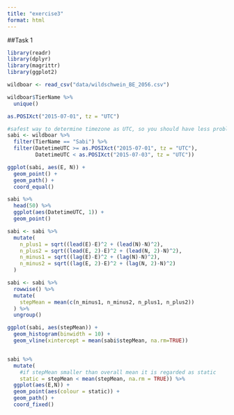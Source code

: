 ```yaml
---
title: "exercise3"
format: html
---
```


##Task 1
```r
library(readr)
library(dplyr)
library(magrittr)
library(ggplot2)

wildboar <- read_csv("data/wildschwein_BE_2056.csv")

wildboar$TierName %>%
  unique()

as.POSIXct("2015-07-01", tz = "UTC")

#safest way to determine timezone as UTC, so you should have less problems
sabi <- wildboar %>%
  filter(TierName == "Sabi") %>%
  filter(DatetimeUTC >= as.POSIXct("2015-07-01", tz = "UTC"), 
         DatetimeUTC < as.POSIXct("2015-07-03", tz = "UTC"))

ggplot(sabi, aes(E, N)) +
  geom_point() +
  geom_path() +
  coord_equal()
```

```r
sabi %>%
  head(50) %>%
  ggplot(aes(DatetimeUTC, 1)) +
  geom_point()

sabi <- sabi %>%
  mutate(
    n_plus1 = sqrt((lead(E)-E)^2 + (lead(N)-N)^2),
    n_plus2 = sqrt((lead(E, 2)-E)^2 + (lead(N, 2)-N)^2),
    n_minus1 = sqrt((lag(E)-E)^2 + (lag(N)-N)^2),
    n_minus2 = sqrt((lag(E, 2)-E)^2 + (lag(N, 2)-N)^2)
  )
```

```r
sabi <- sabi %>%
  rowwise() %>%
  mutate(
    stepMean = mean(c(n_minus1, n_minus2, n_plus1, n_plus2))
  ) %>%
  ungroup()

ggplot(sabi, aes(stepMean)) +
  geom_histogram(binwidth = 10) +
  geom_vline(xintercept = mean(sabi$stepMean, na.rm=TRUE))


sabi %>%
  mutate(
    #if stepMean smaller than overall mean it is regarded as static
    static = stepMean < mean(stepMean, na.rm = TRUE)) %>%
  ggplot(aes(E,N)) +
  geom_point(aes(colour = static)) +
  geom_path() +
  coord_fixed()
```


